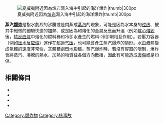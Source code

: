 {{unreferenced|time=2016-11-10T09:34:37+00:00}}
[[Image:Littoral_explosion_at_Waikupanaha_2.jpg|夏威夷附近因為[[熔岩]]濺入海中引起的海洋爆炸|thumb|300px]]

'''蒸汽[[爆炸|爆炸]]'''是指水劇烈的沸騰或是閃蒸成[[蒸汽|蒸汽]]的現象，可能是因為水本身的[[过热|过热]]、被其中細微的細屑快速的加熱、或是因為和熔化的金屬反應而升溫（例如[[爐心熔毀|爐心熔毀]]後，[[核反应爐|核反应爐]]中熔化的燃料棒和冷卻水產生的燃料-冷卻劑相互作用）。若壓力容器（例如[[压水反应爐|压水反应爐]]）運作在超過[[气压|气压]]，也可能會產生蒸汽爆炸的情形。水由液體變成氣體的速度非常快，其體積劇烈地膨脹。蒸汽爆炸時，若沒有容器的限制，爆炸會將蒸汽、沸騰的熱水、加熱的物質往各個方向散播，因此有可能造成[[燙傷|燙傷]]或是灼傷。

==相關條目==
* {{le|BLEVE|BLEVE}}
* {{le|鍋爐爆炸|Boiler explosion}}
* {{le|多相流|Multiphase flow}}
* {{le|2007年紐約市蒸汽爆炸|2007 New York City steam explosion}}
<!--
==Bibliography==
*[http://fti.neep.wisc.edu/pdf/fdm1230.pdf Triggered Steam Explosions] by Lloyd S. Nelson, Paul W. Brooks, Riccardo Bonazza and Michael L. Corradini ... Kjetil Hildal
-->

<!--[[Category:Explosion_protection|Category:Explosion protection]]-->
[[Category:爆炸物|Category:爆炸物]]
[[Category:核事故|Category:核事故]]
<!--[[Category:Water_in_gas|Category:Water in gas]]-->


{{物理小作品}}